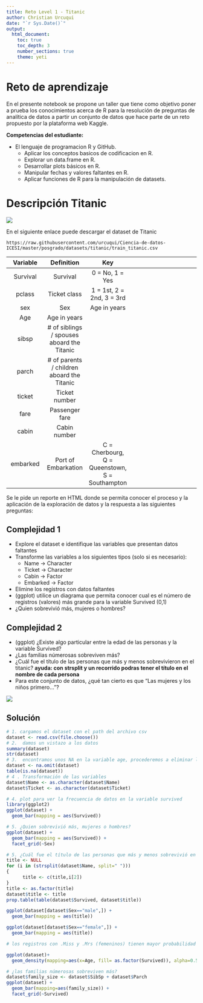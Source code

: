 ```yaml
---
title: Reto Level 1 - Titanic
author: Christian Urcuqui
date: "`r Sys.Date()`"
output:
  html_document:
    toc: true
    toc_depth: 3
    number_sections: true
    theme: yeti
---
```


# Reto de aprendizaje

En el presente notebook se propone un taller que tiene como objetivo poner a prueba los conocimientos acerca de R para la resolución de preguntas de analítica de datos a partir un conjunto de datos que hace parte de un reto propuesto por la plataforma web Kaggle.

**Competencias del estudiante:**

+ El lenguaje de programacion R y GitHub.
  + Aplicar los conceptos basicos de codificacion en R.
  + Explorar un data.frame en R.
  + Desarrollar plots básicos en R.
  + Manipular fechas y valores faltantes en R.
  + Aplicar funciones de R para la manipulación de datasets.

# Descripción Titanic {.tabset .tabset-pills}

<img src="https://upload.wikimedia.org/wikipedia/commons/thumb/6/6e/St%C3%B6wer_Titanic.jpg/300px-St%C3%B6wer_Titanic.jpg" >

En el siguiente enlace puede descargar el dataset de Titanic

```
https://raw.githubusercontent.com/urcuqui/Ciencia-de-datos-ICESI/master/posgrado/datasets/titanic/train_titanic.csv
```

|Variable| Definition | Key
|:-:|:-:|:-:|---|---|
| Survival  | Survival | 0 = No, 1 = Yes  |   |   |
| pclass  |  	Ticket class |  1 = 1st, 2 = 2nd, 3 = 3rd |   |   |
| sex  |  Sex | 	Age in years  |   |   |
| Age  | Age in years	  |   |   |   |
| sibsp  | # of siblings / spouses aboard the Titanic	  |   |   |   |
| parch  | # of parents / children aboard the Titanic |   |   |   |
| ticket  | Ticket number  |   |   |   |
| fare  | Passenger fare  |   |   |   |
| cabin  | Cabin number  |   |   |   |
| embarked  | Port of Embarkation  |  C = Cherbourg, Q = Queenstown, S = Southampton |   |   |

Se le pide un reporte en HTML donde se permita conocer el proceso y la aplicación de la exploración de datos y la respuesta a las siguientes preguntas:

## Complejidad 1

+ Explore el dataset e identifique las variables que presentan datos faltantes
+ Transforme las variables a los siguientes tipos (solo si es necesario):
  + Name -> Character
  + Ticket -> Character
  + Cabin -> Factor
  + Embarked -> Factor
+ Elimine los registros con datos faltantes
+ (ggplot) utilice un diagrama que permita conocer cual es el número de registros (valores) más grande para la variable Survived (0,1) 
+ ¿Quien sobrevivió más, mujeres o hombres? 

## Complejidad 2

+ (ggplot) ¿Existe algo particular entre la edad de las personas y la variable Survived?
+ ¿Las familias númerosas sobreviven más?
+ ¿Cuál fue el título de las personas que más y menos sobrevivieron en el titanic? **ayuda: con strsplit y un recorrido podras tener el título en el nombre de cada persona** 
+ Para este conjunto de datos, ¿qué tan cierto es que "Las mujeres y los niños primero..."?

<img src="http://1.bp.blogspot.com/-dnWicBtHHcE/U0b1oCR7m3I/AAAAAAAAAWs/UW7UlFffR4E/s1600/hundimiento.jpg" >


## Solución

```r
# 1. cargamos el dataset con el path del archivo csv
dataset <- read.csv(file.choose())
# 2.  damos un vistazo a los datos
summary(dataset)
str(dataset)
# 3.  encontramos unos NA en la variable age, procederemos a eliminar los registros que las contienen
dataset <- na.omit(dataset)
table(is.na(dataset))
# 4 . Transformación de las variables
dataset$Name <- as.character(dataset$Name)
dataset$Ticket <- as.character(dataset$Ticket)

```
```r
# 4. plot para ver la frecuencia de datos en la variable survived
library(ggplot2)
ggplot(dataset) +
  geom_bar(mapping = aes(Survived))
```

```r
# 5. ¿Quien sobrevivió más, mujeres o hombres?
ggplot(dataset) +
  geom_bar(mapping = aes(Survived)) + 
  facet_grid(~Sex)

```
```r
# 5. ¿Cuál fue el título de las personas que más y menos sobrevivió en el titanic?
title <- NULL
for (i in (strsplit(dataset$Name, split=" ")))
{
      title <- c(title,i[2])  
}
title <- as.factor(title)
dataset$title <- title
prop.table(table(dataset$Survived, dataset$title))

ggplot(dataset[dataset$Sex=="male",]) + 
  geom_bar(mapping = aes(title)) 

ggplot(dataset[dataset$Sex=="female",]) + 
  geom_bar(mapping = aes(title))

# los registros con .Miss y .Mrs (femeninos) tienen mayor probabilidad de sobrevivir, para los hombres seria Mr.
```

```r
ggplot(dataset)+
  geom_density(mapping=aes(x=Age, fill= as.factor(Survived)), alpha=0.5)
```
```r
# ¿las familias númerosas sobreviven más?
dataset$family_size <- dataset$SibSp + dataset$Parch
ggplot(dataset) + 
  geom_bar(mapping=aes(family_size)) +
  facet_grid(~Survived)
```